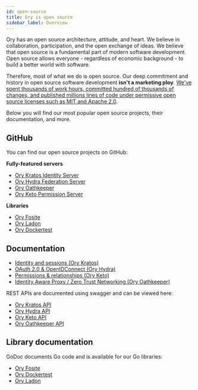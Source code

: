 ```yaml
---
id: open-source
title: Ory is open source
sidebar_label: Overview
---
```


Ory has an open source architecture, attitude, and heart. We believe in collaboration, participation, and the open exchange of
ideas. We believe that open source is a fundamental part of modern software development. Open source allows everyone - regardless
of economic background - to build a better world with software.

Therefore, most of what we do is open source. Our deep commitment and history in open source software development **isn't a
marketing ploy**.
[We've spent thousands of work hours, committed hundred of thousands of changes, and published millions lines of code under permissive open source licenses such as MIT and Apache 2.0](https://github.com/ory).

Below you will find our most popular open source projects, their documentation, and more.

## GitHub

You can find our open source projects on GitHub:

**Fully-featured servers**

- [Ory Kratos Identity Server](https://github.com/ory/kratos)
- [Ory Hydra Federation Server](https://github.com/ory/hydra)
- [Ory Oathkeeper](https://github.com/ory/oathkeeper)
- [Ory Keto Permission Server](https://github.com/ory/keto)

**Libraries**

- [Ory Fosite](https://github.com/ory/fosite)
- [Ory Ladon](https://github.com/ory/ladon)
- [Ory Dockertest](https://github.com/ory/dockertest)

## Documentation

- [Identity and sessions (Ory Kratos)](https://www.ory.sh/docs/kratos/)
- [OAuth 2.0 & OpenIDConnect (Ory Hydra)](https://www.ory.sh/docs/hydra/5min-tutorial)
- [Permissions & relationships (Ory Keto)](https://www.ory.sh/docs/keto/concepts/relation-tuples/)
- [Identity Aware Proxy / Zero Trust Networking (Ory Oathkeeper)](https://www.ory.sh/docs/oathkeeper/)

REST APIs are documented using swagger and can be viewed here:

- [Ory Kratos API](https://www.ory.sh/docs/kratos/reference/api/)
- [Ory Hydra API](https://www.ory.sh/docs/hydra/reference/api/)
- [Ory Keto API](https://www.ory.sh/docs/keto/reference/api/)
- [Ory Oathkeeper API](https://www.ory.sh/docs/oathkeeper/reference/api/)

## Library documentation

GoDoc documents Go code and is available for our Go libraries:

- [Ory Fosite](https://godoc.org/github.com/ory/fosite)
- [Ory Dockertest](https://godoc.org/github.com/ory/dockertest)
- [Ory Ladon](https://godoc.org/github.com/ory/ladon)
